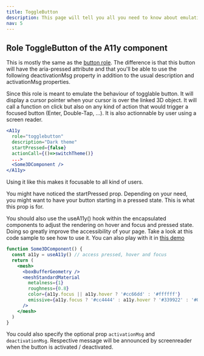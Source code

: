 ```yaml
---
title: ToggleButton
description: This page will tell you all you need to know about emulating an accessible togglable button in your react-three-fiber app with @react-three-a11y
nav: 5
---
```


## Role ToggleButton of the A11y component

This is mostly the same as the [button role](/a11y/roles/button).
The difference is that this button will have the aria-pressed attribute and that you'll be able to use the following deactivationMsg property in addition to the usual description and activationMsg properties.

Since this role is meant to emulate the behaviour of togglable button.
It will display a cursor pointer when your cursor is over the linked 3D object.
It will call a function on click but also on any kind of action that would trigger a focused button (Enter, Double-Tap, ...).
It is also actionnable by user using a screen reader.

```jsx
<A11y
  role="togglebutton"
  description="Dark theme"
  startPressed={false}
  actionCall={()=>switchTheme()}
  ...>
  <Some3DComponent />
</A11y>
```

Using it like this makes it focusable to all kind of users.

<Hint>
  You might have noticed the startPressed prop. Depending on your need, you might want to have your
  button starting in a pressed state. This is what this prop is for.
</Hint>

You should also use the useA11y() hook within the encapsulated components to adjust the rendering on hover and focus and pressed state. Doing so greatly improve the accessibility of your page.
Take a look at this code sample to see how to use it.
You can also play with it in [this demo](https://n4rzi.csb.app)

```jsx
function Some3DComponent() {
  const a11y = useA11y() // access pressed, hover and focus
  return (
    <mesh>
      <boxBufferGeometry />
      <meshStandardMaterial
        metalness={1}
        roughness={0.8}
        color={a11y.focus || a11y.hover ? '#cc66dd' : '#ffffff'}
        emissive={a11y.focus ? '#cc4444' : a11y.hover ? '#339922' : '#003399'}
      />
    </mesh>
  )
}
```

You could also specify the optional prop `activationMsg` and `deactivationMsg`.
Respective message will be announced by screenreader when the button is activated / deactivated.
